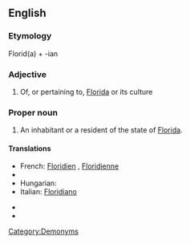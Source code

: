 ==English==

===Etymology===
Florid(a) + -ian

===Adjective===
{{en-adj|-}}

# Of, or pertaining to, [[Florida]] or its culture

===Proper noun===
{{en-proper noun|Floridians}}

# An inhabitant or a resident of the state of [[Florida]].

====Translations====
{{trans-top|an inhabitant or a resident of the state of Florida}}
*French: [[Floridien]] {{m}}, [[Floridienne]] {{f}}
*{{trreq|Greek}}
*Hungarian: {{t|hu|floridai}}
*Italian: [[Floridiano]]
{{trans-mid}}
*{{trreq|Portuguese}}
*{{trreq|Spanish}}
{{trans-bottom}}

[[Category:Demonyms]]